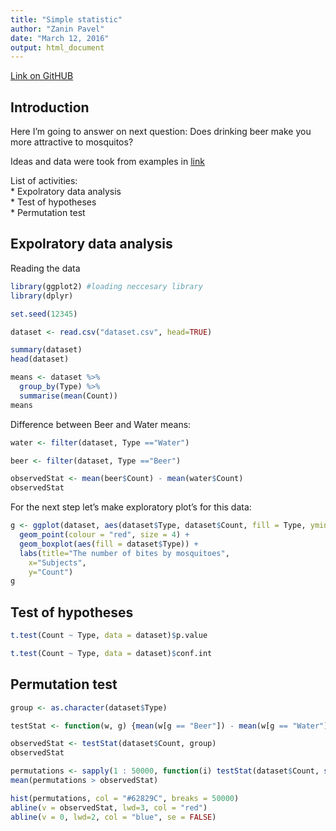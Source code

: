 ```yaml
---
title: "Simple statistic"
author: "Zanin Pavel"
date: "March 12, 2016"
output: html_document
---
```


[Link on GitHUB](https://github.com/Filareth2015/Solutions-collection/tree/master/Simple%20statistic)

## Introduction

Here I'm going to answer on next question: Does drinking beer make you more attractive to mosquitos?

Ideas and data were took from examples in [link](https://www.youtube.com/watch?t=672&v=5Dnw46eC-0o)

List of activities:    
* Expolratory data analysis    
* Test of hypotheses     
* Permutation test    


## Expolratory data analysis

Reading the data
```r
library(ggplot2) #loading neccesary library
library(dplyr)

set.seed(12345)

dataset <- read.csv("dataset.csv", head=TRUE) 

```


```r
summary(dataset)
head(dataset)
```

```r
means <- dataset %>%
  group_by(Type) %>%
  summarise(mean(Count))
means
```

Difference between Beer and Water means:
```r
water <- filter(dataset, Type =="Water") 

beer <- filter(dataset, Type =="Beer") 

observedStat <- mean(beer$Count) - mean(water$Count)
observedStat
```

For the next step let's make exploratory plot's for this data:
```r
g <- ggplot(dataset, aes(dataset$Type, dataset$Count, fill = Type, ymin = 10, ymax = 30)) +
  geom_point(colour = "red", size = 4) + 
  geom_boxplot(aes(fill = dataset$Type)) +
  labs(title="The number of bites by mosquitoes", 
    x="Subjects",
    y="Count")
g
```

## Test of hypotheses 

```r
t.test(Count ~ Type, data = dataset)$p.value

t.test(Count ~ Type, data = dataset)$conf.int
```

## Permutation test

```r
group <- as.character(dataset$Type)

testStat <- function(w, g) {mean(w[g == "Beer"]) - mean(w[g == "Water"])}

observedStat <- testStat(dataset$Count, group)
observedStat

permutations <- sapply(1 : 50000, function(i) testStat(dataset$Count, sample(group)))
mean(permutations > observedStat)

hist(permutations, col = "#62829C", breaks = 50000)
abline(v = observedStat, lwd=3, col = "red")
abline(v = 0, lwd=2, col = "blue", se = FALSE)
```


